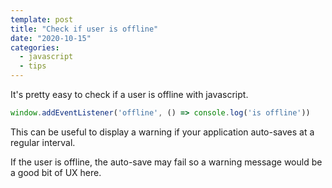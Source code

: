 ```yaml
---
template: post
title: "Check if user is offline"
date: "2020-10-15"
categories:
  - javascript
  - tips
---
```


It's pretty easy to check if a user is offline with javascript.

```javascript
window.addEventListener('offline', () => console.log('is offline'))
```

This can be useful to display a warning if your application auto-saves at a regular interval.

If the user is offline, the auto-save may fail so a warning message would be a good bit of UX here.
